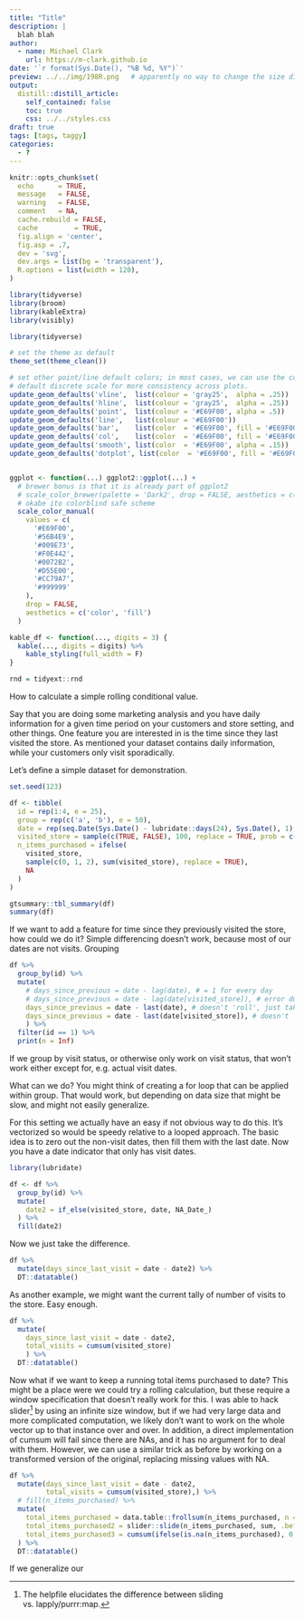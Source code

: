 ```yaml
---
title: "Title"
description: |
  blah blah
author:
  - name: Michael Clark
    url: https://m-clark.github.io
date: '`r format(Sys.Date(), "%B %d, %Y")`'
preview: ../../img/198R.png   # apparently no way to change the size displayed via css (ignored) or file (stretched)
output:
  distill::distill_article:
    self_contained: false
    toc: true
    css: ../../styles.css
draft: true
tags: [tags, taggy]
categories:
  - ?
---
```


```r
knitr::opts_chunk$set(
  echo      = TRUE, 
  message   = FALSE, 
  warning   = FALSE, 
  comment   = NA,
  cache.rebuild = FALSE,
  cache         = TRUE,
  fig.align = 'center',
  fig.asp = .7,
  dev = 'svg',
  dev.args = list(bg = 'transparent'),
  R.options = list(width = 120),
)

library(tidyverse)
library(broom)
library(kableExtra)
library(visibly)

library(tidyverse)

# set the theme as default
theme_set(theme_clean())

# set other point/line default colors; in most cases, we can use the color from
# default discrete scale for more consistency across plots.
update_geom_defaults('vline',  list(colour = 'gray25',  alpha = .25))  # vlines and hlines are typically not attention grabbers so set alpha
update_geom_defaults('hline',  list(colour = 'gray25',  alpha = .25))  # usually a zero marker
update_geom_defaults('point',  list(colour = '#E69F00', alpha = .5))   # alpha as usually there are many points
update_geom_defaults('line',   list(colour = '#E69F00'))
update_geom_defaults('bar',    list(color  = '#E69F00', fill = '#E69F00'))  
update_geom_defaults('col',    list(color  = '#E69F00', fill = '#E69F00'))
update_geom_defaults('smooth', list(color  = '#E69F00', alpha = .15))
update_geom_defaults('dotplot', list(color  = '#E69F00', fill = '#E69F00'))


ggplot <- function(...) ggplot2::ggplot(...) + 
  # brewer bonus is that it is already part of ggplot2
  # scale_color_brewer(palette = 'Dark2', drop = FALSE, aesthetics = c('color', 'fill'))
  # okabe ito colorblind safe scheme
  scale_color_manual(
    values = c(
      '#E69F00',
      '#56B4E9',
      '#009E73',
      '#F0E442',
      '#0072B2',
      '#D55E00',
      '#CC79A7',
      '#999999'
    ),
    drop = FALSE,
    aesthetics = c('color', 'fill')
  )

kable_df <- function(..., digits = 3) {
  kable(..., digits = digits) %>%
    kable_styling(full_width = F)
}

rnd = tidyext::rnd
```

How to calculate a simple rolling conditional value.


Say that you are doing some marketing analysis and you have daily information for a given time period on your customers and store setting, and other things. One feature you are interested in is the time since they last visited the store.  As mentioned your dataset contains daily information, while your customers only visit sporadically.

Let's define a simple dataset for demonstration.

```r
set.seed(123)

df <- tibble(
  id = rep(1:4, e = 25),
  group = rep(c('a', 'b'), e = 50),
  date = rep(seq.Date(Sys.Date() - lubridate::days(24), Sys.Date(), 1), 4),
  visited_store = sample(c(TRUE, FALSE), 100, replace = TRUE, prob = c(1, 5)),
  n_items_purchased = ifelse(
    visited_store, 
    sample(c(0, 1, 2), sum(visited_store), replace = TRUE), 
    NA
  )
)

gtsummary::tbl_summary(df)
summary(df)
```

If we want to add a feature for time since they previously visited the store, how could we do it? Simple differencing doesn't work, because most of our dates are not visits. Grouping 

```r
df %>% 
  group_by(id) %>% 
  mutate(
    # days_since_previous = date - lag(date), # = 1 for every day
    # days_since_previous = date - lag(date[visited_store]), # error due to size mismatch
    days_since_previous = date - last(date), # doesn't 'roll', just takes last date in group
    days_since_previous = date - last(date[visited_store]), # doesn't 'roll', just take last date in group that's TRUE
    ) %>% 
  filter(id == 1) %>% 
  print(n = Inf)

```

If we group by visit status, or otherwise only work on visit status, that won't work either except for, e.g. actual visit dates.


What can we do? You might think of creating a for loop that can be applied within group. That would work, but depending on data size that might be slow, and might not easily generalize.

For this setting we actually have an easy if not obvious way to do this. It's vectorized so would be speedy relative to a looped approach. The basic idea is to zero out the non-visit dates, then fill them with the last date.  Now you have a date indicator that only has visit dates.

```r
library(lubridate)

df <- df %>% 
  group_by(id) %>% 
  mutate(
    date2 = if_else(visited_store, date, NA_Date_)
  ) %>% 
  fill(date2)
```

Now we just take the difference.

```r
df %>% 
  mutate(days_since_last_visit = date - date2) %>% 
  DT::datatable()
```

As another example, we might want the current tally of number of visits to the store. Easy enough.

```r
df %>% 
  mutate(
    days_since_last_visit = date - date2,
    total_visits = cumsum(visited_store)
    ) %>% 
  DT::datatable()
```

Now what if we want to keep a running total items purchased to date?  This might be a place were we could try a rolling calculation, but these require a window specification that doesn't really work for this.  I was able to hack slider[^slider] by using an infinite size window, but if we had very large data and more complicated computation, we likely don't want to work on the whole vector up to that instance over and over.  In addition, a direct implementation of cumsum will fail since there are NAs, and it has no argument for to deal with them. However, we can use a similar trick as before by working on a transformed version of the original, replacing missing values with NA.

```r
df %>%
  mutate(days_since_last_visit = date - date2,
         total_visits = cumsum(visited_store),) %>%
  # fill(n_items_purchased) %>%
  mutate(
    total_items_purchased = data.table::frollsum(n_items_purchased, n = 1, na.rm = TRUE),
    total_items_purchased2 = slider::slide(n_items_purchased, sum, .before = Inf, na.rm = TRUE), 
    total_items_purchased3 = cumsum(ifelse(is.na(n_items_purchased), 0, n_items_purchased))
  ) %>%
  DT::datatable()
```


[^slider]: The helpfile elucidates the difference between sliding vs. lapply/purrr:map.

If we generalize our

